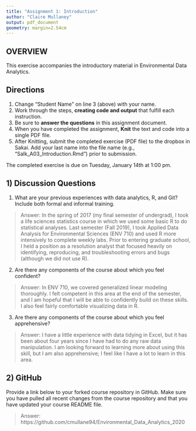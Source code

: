 ```yaml
---
title: "Assignment 1: Introduction"
author: "Claire Mullaney"
output: pdf_document
geometry: margin=2.54cm
---
```


## OVERVIEW

This exercise accompanies the introductory material in Environmental Data Analytics. 

## Directions
1. Change "Student Name" on line 3 (above) with your name.
3. Work through the steps, **creating code and output** that fulfill each instruction.
4. Be sure to **answer the questions** in this assignment document.
6. When you have completed the assignment, **Knit** the text and code into a single PDF file.
8. After Knitting, submit the completed exercise (PDF file) to the dropbox in Sakai. Add your last name into the file name (e.g., "Salk_A03_Introduction.Rmd") prior to submission.

The completed exercise is due on Tuesday, January 14th at 1:00 pm.

## 1) Discussion Questions

1. What are your previous experiences with data analytics, R, and Git? Include both formal and informal training.

> Answer: In the spring of 2017 (my final semester of undergrad), I took a life sciences statistics course in which we used some basic R to do statistical analyses. Last semester (Fall 2019), I took Applied Data Analysis for Environmental Sciences (ENV 710) and used R more intensively to complete weekly labs. Prior to entering graduate school, I held a position as a resolution analyst that focused heavily on identifying, reproducing, and troubleshooting errors and bugs (although we did not use R).

2. Are there any components of the course about which you feel confident?

> Answer: In ENV 710, we covered generalized linear modeling thoroughly. I felt competent in this area at the end of the semester, and I am hopeful that I will be able to confidently build on these skills. I also feel fairly comfortable visualizing data in R.

3. Are there any components of the course about which you feel apprehensive?

> Answer: I have a little experience with data tidying in Excel, but it has been about four years since I have had to do any raw data manipulation. I am looking forward to learning more about using this skill, but I am also apprehensive; I feel like I have a lot to learn in this area.


## 2) GitHub

Provide a link below to your forked course repository in GitHub. Make sure you have pulled all recent changes from the course repository  and that you have updated your course README file. 

> Answer: https://github.com/cmullane94/Environmental_Data_Analytics_2020


